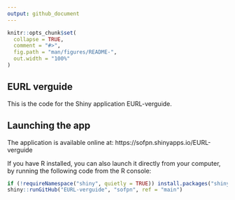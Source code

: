 ```yaml
---
output: github_document
---
```


<!-- README.md is generated from README.Rmd. Please edit that file -->

```r
knitr::opts_chunk$set(
  collapse = TRUE,
  comment = "#>",
  fig.path = "man/figures/README-",
  out.width = "100%"
)
```

## EURL verguide 

This is the code for the Shiny application EURL-verguide. 

## Launching the app 

The application is available online at: https://sofpn.shinyapps.io/EURL-verguide  

If you have R installed, you can also launch it directly from your computer, by running the following code from the R console: 

``` r
if (!requireNamespace("shiny", quietly = TRUE)) install.packages("shiny")
shiny::runGitHub("EURL-verguide", "sofpn", ref = "main")
```
